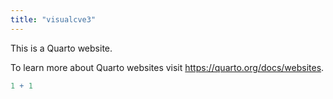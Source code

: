 ```yaml
---
title: "visualcve3"
---
```


This is a Quarto website.

To learn more about Quarto websites visit <https://quarto.org/docs/websites>.

```r
1 + 1
```
